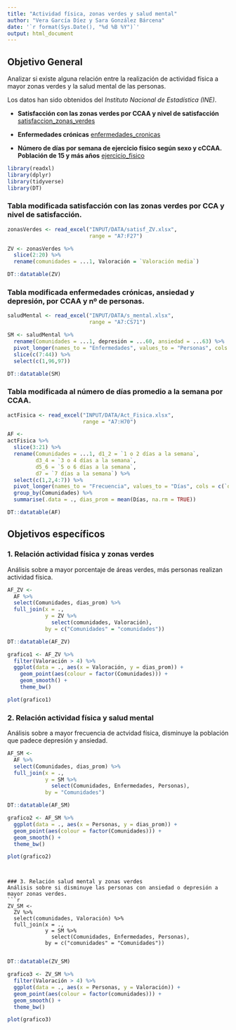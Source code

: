 ```yaml
---
title: "Actividad física, zonas verdes y salud mental"
author: "Vera García Díez y Sara González Bárcena"
date: '`r format(Sys.Date(), "%d %B %Y")`'
output: html_document
---
```






## Objetivo General
Analizar si existe alguna relación entre la realización de actividad física a mayor zonas verdes y la salud mental de las personas.

Los datos han sido obtenidos del *Instituto Nacional de Estadística (INE)*.

- **Satisfacción con las zonas verdes por CCAA y nivel de satisfacción **
[satisfaccion_zonas_verdes](https://www.ine.es/jaxi/Datos.htm?path=/t00/ICV/dim8/&file=82101.px)

- **Enfermedades crónicas**
[enfermedades_cronicas](https://www.ine.es/jaxiT3/Datos.htm?tpx=47669)

- **Número de días por semana de ejercicio físico según sexo y cCCAA. Población de 15 y más años**
[ejercicio_fisico](https://www.ine.es/jaxiT3/Datos.htm?tpx=47605)

```r
library(readxl)
library(dplyr)
library(tidyverse)
library(DT)
```

### Tabla modificada satisfacción con las zonas verdes por CCA y nivel de satisfacción.

```r
zonasVerdes <- read_excel("INPUT/DATA/satisf_ZV.xlsx", 
                          range = "A7:F27")
```

```r
ZV <- zonasVerdes %>% 
  slice(2:20) %>% 
  rename(comunidades = ...1, Valoración = `Valoración media`)

```

```r
DT::datatable(ZV)
```

### Tabla modificada enfermedades crónicas, ansiedad y depresión, por CCAA y nº de personas.

```r
saludMental <- read_excel("INPUT/DATA/s_mental.xlsx", 
                          range = "A7:CS71")
```

```r
SM <- saludMental %>% 
  rename(Comunidades = ...1, depresión = ...60, ansiedad = ...63) %>% 
  pivot_longer(names_to = "Enfermedades", values_to = "Personas", cols = c(depresión, ansiedad)) %>%
  slice(c(7:44)) %>% 
  select(c(1,96,97))

```

```r
DT::datatable(SM)
```


### Tabla modificada al número de días promedio a la semana por CCAA.
```r
actFisica <- read_excel("INPUT/DATA/Act_Fisica.xlsx", 
                        range = "A7:H70")
```

```r
AF <-
actFisica %>% 
  slice(3:21) %>% 
  rename(Comunidades = ...1, d1_2 = `1 o 2 días a la semana`, 
         d3_4 = `3 o 4 días a la semana`,
         d5_6 = `5 o 6 días a la semana`,
         d7 = `7 días a la semana`) %>% 
  select(c(1,2,4:7)) %>% 
  pivot_longer(names_to = "Frecuencia", values_to = "Días", cols = c(`d1_2`:`d7`)) %>% 
  group_by(Comunidades) %>% 
  summarise(.data = ., dias_prom = mean(Días, na.rm = TRUE))

```


```r
DT::datatable(AF)
```




## Objetivos específicos

### 1. Relación actividad física y zonas verdes
Análisis sobre a mayor porcentaje de áreas verdes, más personas realizan actividad física.


```r
AF_ZV <-  
  AF %>% 
  select(Comunidades, dias_prom) %>% 
  full_join(x = ., 
            y = ZV %>% 
              select(comunidades, Valoración),
            by = c("Comunidades" = "comunidades"))
```

```r
DT::datatable(AF_ZV)
```


```r
grafico1 <- AF_ZV %>% 
  filter(Valoración > 4) %>% 
  ggplot(data = ., aes(x = Valoración, y = dias_prom)) +
    geom_point(aes(colour = factor(Comunidades))) +
    geom_smooth() +
    theme_bw()
```

```r
plot(grafico1)
```


### 2. Relación actividad física y salud mental
Análisis sobre a mayor frecuencia de actvidad física, disminuye la población que padece depresión y ansiedad.


```r
AF_SM <-  
  AF %>% 
  select(Comunidades, dias_prom) %>% 
  full_join(x = ., 
            y = SM %>% 
              select(Comunidades, Enfermedades, Personas),
            by = "Comunidades")
```

```r
DT::datatable(AF_SM)
```

```r
grafico2 <- AF_SM %>% 
  ggplot(data = ., aes(x = Personas, y = dias_prom)) +
  geom_point(aes(colour = factor(Comunidades))) +
  geom_smooth() +
  theme_bw()
```

```r
plot(grafico2)
```
```


### 3. Relación salud mental y zonas verdes
Análisis sobre si disminuye las personas con ansiedad o depresión a mayor zonas verdes.
```r
ZV_SM <-  
  ZV %>% 
  select(comunidades, Valoración) %>% 
  full_join(x = ., 
            y = SM %>% 
              select(Comunidades, Enfermedades, Personas),
            by = c("comunidades" = "Comunidades"))


```

```r
DT::datatable(ZV_SM)
```

```r
grafico3 <- ZV_SM %>% 
  filter(Valoración > 4) %>% 
  ggplot(data = ., aes(x = Personas, y = Valoración)) +
  geom_point(aes(colour = factor(comunidades))) +
  geom_smooth() +
  theme_bw()

```

```r
plot(grafico3)
```

